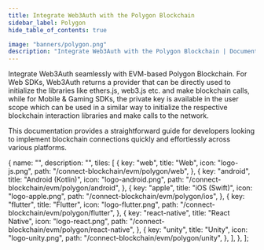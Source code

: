 ```yaml
---
title: Integrate Web3Auth with the Polygon Blockchain
sidebar_label: Polygon
hide_table_of_contents: true

image: "banners/polygon.png"
description: "Integrate Web3Auth with the Polygon Blockchain | Documentation - Web3Auth"
---
```



<SEO
  title="Integrate Web3Auth with the Polygon Blockchain"
  description="Integrate Web3Auth with the Polygon Blockchain | Documentation - Web3Auth"
  image="https://web3auth.io/docs/banners/polygon.png"
  slug="/connect-blockchain/evm/polygon"
/>

Integrate Web3Auth seamlessly with EVM-based Polygon Blockchain. For Web SDKs, Web3Auth returns a
provider that can be directly used to initialize the libraries like ethers.js, web3.js etc. and make
blockchain calls, while for Mobile & Gaming SDKs, the private key is available in the user scope
which can be used in a similar way to initialize the respective blockchain interaction libraries and
make calls to the network.

This documentation provides a straightforward guide for developers looking to implement blockchain
connections quickly and effortlessly across various platforms.

  {
    name: "",
    description: "",
    tiles: [
      {
        key: "web",
        title: "Web",
        icon: "logo-js.png",
        path: "/connect-blockchain/evm/polygon/web",
      },
      {
        key: "android",
        title: "Android (Kotlin)",
        icon: "logo-android.png",
        path: "/connect-blockchain/evm/polygon/android",
      },
      {
        key: "apple",
        title: "iOS (Swift)",
        icon: "logo-apple.png",
        path: "/connect-blockchain/evm/polygon/ios",
      },
      {
        key: "flutter",
        title: "Flutter",
        icon: "logo-flutter.png",
        path: "/connect-blockchain/evm/polygon/flutter",
      },
      {
        key: "react-native",
        title: "React Native",
        icon: "logo-react.png",
        path: "/connect-blockchain/evm/polygon/react-native",
      },
      {
        key: "unity",
        title: "Unity",
        icon: "logo-unity.png",
        path: "/connect-blockchain/evm/polygon/unity",
      },
    ],
  },
];

<Tiles tileGroups={Polygon} />

